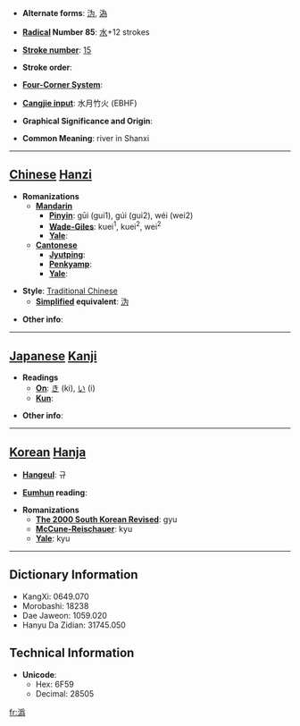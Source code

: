 * '''Alternate forms''': [[沩]], [[溈]]

* '''[[Wiktionary:Chinese radical index| Radical]] Number 85''': [[Wiktionary:Chinese radical index 水|水]]+12 strokes

* '''[[Wiktionary:Chinese total strokes index|Stroke number]]''': [[Wiktionary:Chinese total strokes index 15|15]]

* '''Stroke order''': 

* '''[[Wiktionary:Chinese four corner index|Four-Corner System]]''': 

* '''[[Wiktionary:Chinese Cangjie index|Cangjie input]]''': 水月竹火 (EBHF)

* '''Graphical Significance and Origin''': 

* '''Common Meaning''': river in Shanxi

----

== [[Chinese]] [[Hanzi]] ==

* '''Romanizations'''
** '''[[Mandarin]]'''
*** '''[[Pinyin]]''': gūi (gui1), gúi (gui2), wéi (wei2)
*** '''[[Wade-Giles]]''': kuei<sup>1</sup>, kuei<sup>2</sup>, wei<sup>2</sup>
*** '''[[Yale]]''': 
** '''[[Cantonese]]'''
*** '''[[Jyutping]]''':
*** '''[[Penkyamp]]''': 
*** '''[[Yale]]''': 

* '''Style''': [[Traditional Chinese]] 
** '''[[Simplified Chinese|Simplified]] equivalent''': [[沩]]

* '''Other info''': 

----

== [[Japanese]] [[Kanji]] ==

* '''Readings'''
** '''[[On]]''': [[き]] (ki), [[い]] (i)
** '''[[Kun]]''': 

* '''Other info''':  

----

== [[Korean]] [[Hanja]] ==

* '''[[Hangeul]]''': 규

* '''[[Eumhun]] reading''': 

* '''Romanizations'''
** '''[[The 2000 South Korean Revised Romanization|The 2000 South Korean Revised]]''': gyu
** '''[[McCune-Reischauer]]''': kyu
** '''[[Yale]]''': kyu

----

== Dictionary Information ==

* KangXi: 0649.070
* Morobashi: 18238
* Dae Jaweon: 1059.020
* Hanyu Da Zidian: 31745.050

== Technical Information ==

* '''Unicode''':
** Hex: 6F59
** Decimal: 28505

[[fr:潙]]
